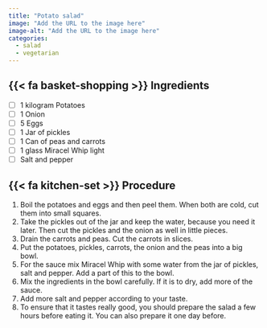 ```yaml
---
title: "Potato salad"
image: "Add the URL to the image here"
image-alt: "Add the URL to the image here"
categories:
  - salad
  - vegetarian
---
```


## {{< fa basket-shopping >}} Ingredients

- [ ] 1 kilogram Potatoes
- [ ] 1 Onion
- [ ] 5 Eggs
- [ ] 1 Jar of pickles
- [ ] 1 Can of peas and carrots
- [ ] 1 glass Miracel Whip light
- [ ] Salt and pepper

## {{< fa kitchen-set >}} Procedure

1. Boil the potatoes and eggs and then peel them. When both are cold, cut them into small squares.
2. Take the pickles out of the jar and keep the water, because you need it later. Then cut the pickles and the onion as well in little pieces.
3. Drain the carrots and peas. Cut the carrots in slices.
4. Put the potatoes, pickles, carrots, the onion and the peas into a big bowl.
5. For the sauce mix Miracel Whip with some water from the jar of pickles, salt and pepper. Add a part of this to the bowl.
6. Mix the ingredients in the bowl carefully. If it is to dry, add more of the sauce.
7. Add more salt and pepper according to your taste.
8. To ensure that it tastes really good, you should prepare the salad a few hours before eating it. You can also prepare it one day before.

